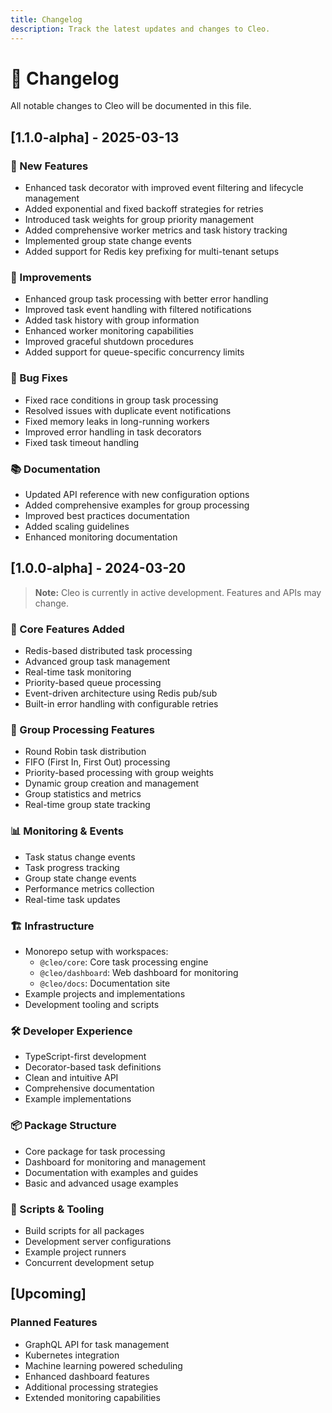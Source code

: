 ```yaml
---
title: Changelog
description: Track the latest updates and changes to Cleo.
---
```


# 📝 Changelog

All notable changes to Cleo will be documented in this file.

## [1.1.0-alpha] - 2025-03-13

### 🚀 New Features
- Enhanced task decorator with improved event filtering and lifecycle management
- Added exponential and fixed backoff strategies for retries
- Introduced task weights for group priority management
- Added comprehensive worker metrics and task history tracking
- Implemented group state change events
- Added support for Redis key prefixing for multi-tenant setups

### 🔧 Improvements
- Enhanced group task processing with better error handling
- Improved task event handling with filtered notifications
- Added task history with group information
- Enhanced worker monitoring capabilities
- Improved graceful shutdown procedures
- Added support for queue-specific concurrency limits

### 🐛 Bug Fixes
- Fixed race conditions in group task processing
- Resolved issues with duplicate event notifications
- Fixed memory leaks in long-running workers
- Improved error handling in task decorators
- Fixed task timeout handling

### 📚 Documentation
- Updated API reference with new configuration options
- Added comprehensive examples for group processing
- Improved best practices documentation
- Added scaling guidelines
- Enhanced monitoring documentation

## [1.0.0-alpha] - 2024-03-20

> **Note:** Cleo is currently in active development. Features and APIs may change.

### 🎯 Core Features Added
- Redis-based distributed task processing
- Advanced group task management
- Real-time task monitoring
- Priority-based queue processing
- Event-driven architecture using Redis pub/sub
- Built-in error handling with configurable retries

### 👥 Group Processing Features
- Round Robin task distribution
- FIFO (First In, First Out) processing
- Priority-based processing with group weights
- Dynamic group creation and management
- Group statistics and metrics
- Real-time group state tracking

### 📊 Monitoring & Events
- Task status change events
- Task progress tracking
- Group state change events
- Performance metrics collection
- Real-time task updates

### 🏗️ Infrastructure
- Monorepo setup with workspaces:
  - `@cleo/core`: Core task processing engine
  - `@cleo/dashboard`: Web dashboard for monitoring
  - `@cleo/docs`: Documentation site
- Example projects and implementations
- Development tooling and scripts

### 🛠️ Developer Experience
- TypeScript-first development
- Decorator-based task definitions
- Clean and intuitive API
- Comprehensive documentation
- Example implementations

### 📦 Package Structure
- Core package for task processing
- Dashboard for monitoring and management
- Documentation with examples and guides
- Basic and advanced usage examples

### 🔧 Scripts & Tooling
- Build scripts for all packages
- Development server configurations
- Example project runners
- Concurrent development setup

## [Upcoming]

### Planned Features
- GraphQL API for task management
- Kubernetes integration
- Machine learning powered scheduling
- Enhanced dashboard features
- Additional processing strategies
- Extended monitoring capabilities

